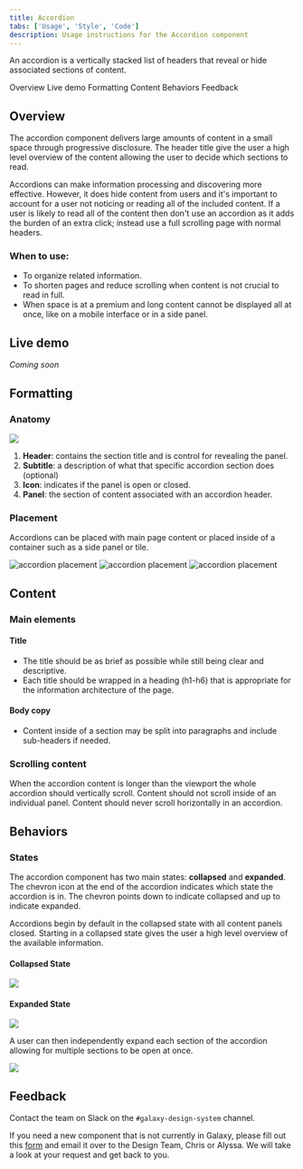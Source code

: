 ```yaml
---
title: Accordion
tabs: ['Usage', 'Style', 'Code']
description: Usage instructions for the Accordion component
---
```


<PageDescription>

An accordion is a vertically stacked list of headers that reveal or hide
associated sections of content.

</PageDescription>

<AnchorLinks>

<AnchorLink>Overview</AnchorLink>
<AnchorLink>Live demo</AnchorLink>
<AnchorLink>Formatting</AnchorLink>
<AnchorLink>Content</AnchorLink>
<AnchorLink>Behaviors</AnchorLink>
<AnchorLink>Feedback</AnchorLink>

</AnchorLinks>

## Overview

The accordion component delivers large amounts of content in a small space
through progressive disclosure. The header title give the user a high level
overview of the content allowing the user to decide which sections to read.

Accordions can make information processing and discovering more effective.
However, it does hide content from users and it's important to account for a
user not noticing or reading all of the included content. If a user is likely to
read all of the content then don't use an accordion as it adds the burden of an
extra click; instead use a full scrolling page with normal headers.

### When to use:

- To organize related information.
- To shorten pages and reduce scrolling when content is not crucial to read in
  full.
- When space is at a premium and long content cannot be displayed all at once,
  like on a mobile interface or in a side panel.

## Live demo

*Coming soon*

## Formatting

### Anatomy

<Row>
<Column colLg={8}>

<img src="https://res.cloudinary.com/dgcfg5cwe/image/upload/v1643157199/Accordion_Anatomy_-_Open_nzy6tc.svg" class="center"></img>

</Column>
</Row>

1. **Header**: contains the section title and is control for revealing the
   panel.
2. **Subtitle**: a description of what that specific accordion section does (optional)
3. **Icon**: indicates if the panel is open or closed.
3. **Panel**: the section of content associated with an accordion header.

### Placement

Accordions can be placed with main page content or placed inside of a container
such as a side panel or tile.

<Row>
<Column colLg={12} colMd={12} colSm={4}>
<ArtDirection>

![accordion placement](images/accordion-placement-2m.png)
![accordion placement](images/accordion-placement-2.png)
![accordion placement](images/accordion-placement-2.png)

</ArtDirection>
</Column>
</Row>

## Content

### Main elements

#### Title

- The title should be as brief as possible while still being clear and
  descriptive.
- Each title should be wrapped in a heading (h1-h6) that is appropriate for the information architecture of the page.

#### Body copy

- Content inside of a section may be split into paragraphs and include
  sub-headers if needed.

### Scrolling content

When the accordion content is longer than the viewport the whole accordion
should vertically scroll. Content should not scroll inside of an individual
panel. Content should never scroll horizontally in an accordion.

## Behaviors

### States

The accordion component has two main states: **collapsed** and **expanded**. The
chevron icon at the end of the accordion indicates which state the accordion is
in. The chevron points down to indicate collapsed and up to indicate expanded.

Accordions begin by default in the collapsed state with all content panels
closed. Starting in a collapsed state gives the user a high level overview of
the available information.

#### Collapsed State

<Row>
<Column colLg={8}>

<img src="https://res.cloudinary.com/dgcfg5cwe/image/upload/v1643158257/Accordion_Collapsed_j7wgue.svg"></img>

</Column>
</Row>


#### Expanded State

<Row>
<Column colLg={8}>

<img src="https://res.cloudinary.com/dgcfg5cwe/image/upload/v1643158257/Accordion_Open_otxn0n.svg"></img>

</Column>
</Row>

A user can then independently expand each section of the accordion allowing for
multiple sections to be open at once.

<Row>
<Column colLg={8}>

<img src="https://res.cloudinary.com/dgcfg5cwe/image/upload/v1643603152/accordion-expanded_y5s2to.svg"></img>

</Column>
</Row>

## Feedback

Contact the team on Slack on the ```#galaxy-design-system``` channel. 

If you need a new component that is not currently in Galaxy, please fill out this <a href="https://docs.google.com/document/d/1heu6QMCxnE8Hnu1AtyucOzcduhUYSyDmg5SEj05Rqb0/edit">form</a> and email it over to the Design Team, Chris or Alyssa. We will take a look at your request and get back to you.